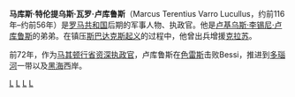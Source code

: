 '''马库斯·特伦提乌斯·瓦罗·卢库鲁斯'''（Marcus Terentius Varro Lucullus，约前116年–约前56年）是[[罗马共和国|罗马共和国]]后期的军事人物、执政官。他是[[卢库鲁斯|卢基乌斯·李锡尼·卢库鲁斯]]的弟弟。在镇压[[斯巴达克斯起义|斯巴达克斯起义]]的过程中，他曾出兵增援[[克拉苏|克拉苏]]。

前72年，作为[[马其顿行省|马其顿行省]][[资深执政官|资深执政官]]，卢库鲁斯在[[色雷斯|色雷斯]]击败Bessi，推进到[[多瑙河|多瑙河]]一带以及[[黑海|黑海]]西岸。

[[Category:羅馬執政官|L]]
[[Category:古羅馬政治人物|L]]
[[Category:古羅馬軍事人物|L]]
[[Category:罗马共和国执政官|L]]